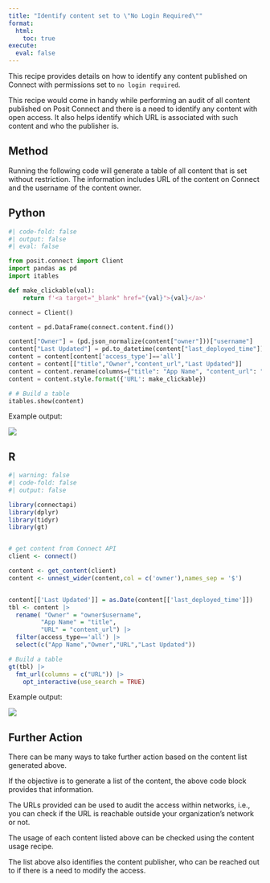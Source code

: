 ```yaml
---
title: "Identify content set to \"No Login Required\""
format:
  html:
    toc: true
execute: 
  eval: false
---
```


This recipe provides details on how to identify any content published on Connect with permissions set to `no login required`. 

This recipe would come in handy while performing an audit of all content published on Posit Connect and there is a need to identify any content with open access. It also helps identify which URL is associated with such content and who the publisher is.


## Method

Running the following code will generate a table of all content that is set without restriction. The information includes URL of the content on Connect and the username of the content owner. 

::: {.panel-tabset group="language"}


## Python

```python
#| code-fold: false
#| output: false
#| eval: false

from posit.connect import Client  
import pandas as pd  
import itables

def make_clickable(val):
    return f'<a target="_blank" href="{val}">{val}</a>'

connect = Client()

content = pd.DataFrame(connect.content.find())

content["Owner"] = (pd.json_normalize(content["owner"]))["username"]
content["Last Updated"] = pd.to_datetime(content["last_deployed_time"]).dt.date
content = content[content['access_type']=='all']
content = content[["title","Owner","content_url","Last Updated"]]
content = content.rename(columns={"title": "App Name", "content_url": "URL"})
content = content.style.format({'URL': make_clickable})

# # Build a table
itables.show(content) 

```

Example output:

![](./images/example-py.png)

## R

```r
#| warning: false
#| code-fold: false
#| output: false

library(connectapi)
library(dplyr)
library(tidyr)
library(gt)


# get content from Connect API
client <- connect()

content <- get_content(client)
content <- unnest_wider(content,col = c('owner'),names_sep = '$')


content[['Last Updated']] = as.Date(content[['last_deployed_time']])
tbl <- content |>
  rename( "Owner" = "owner$username",
         "App Name" = "title",
         "URL" = "content_url") |>
  filter(access_type=='all') |>
  select(c("App Name","Owner","URL","Last Updated"))

# Build a table
gt(tbl) |>
  fmt_url(columns = c("URL")) |> 
    opt_interactive(use_search = TRUE)

```

Example output:

![](./images/example-r.png)

:::

## Further Action

There can be many ways to take further action based on the content list generated above. 

If the objective is to generate a list of the content, the above code block provides that information.

The URLs provided can be used to audit the access within networks, i.e., you can check if the URL is reachable outside your organization's network or not.

The usage of each content listed above can be checked using the content usage recipe.

The list above also identifies the content publisher, who can be reached out to if there is a need to modify the access.
